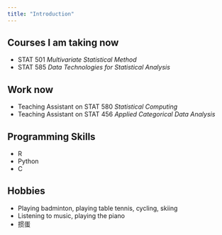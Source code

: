```yaml
---
title: "Introduction"
---
```


## Courses I am taking now
- STAT 501 *Multivariate Statistical Method*
- STAT 585 *Data Technologies for Statistical Analysis*

## Work now
- Teaching Assistant on STAT 580 *Statistical Computing*
- Teaching Assistant on STAT 456 *Applied Categorical Data Analysis*

## Programming Skills
- R
- Python
- C

## Hobbies
- Playing badminton, playing table tennis, cycling, skiing 
- Listening to music, playing the piano
- 掼蛋
